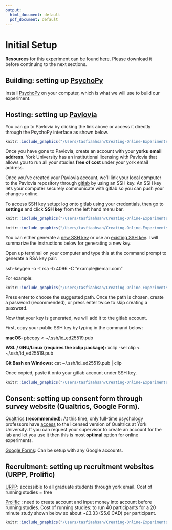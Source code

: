 ```yaml
---
output:
  html_document: default
  pdf_document: default
---
```


# Initial Setup

**Resources** for this experiment can be found [here](https://drive.google.com/drive/folders/1SrTXSM9n9Ot9OpjQYqxAGZwO3b4I9CQZ?usp=sharing). Please download it before continuing to the next sections.

## **Building:** setting up [PsychoPy](https://www.psychopy.org) 

Install [PsychoPy](https://www.psychopy.org) on your computer, which is what we will use to build our experiment.  


## **Hosting:** setting up [Pavlovia](https://www.pavlovia.org)

You can go to Pavlovia by clicking the link above or access it directly through the PsychoPy interface as shown below.

```r
knitr::include_graphics("/Users/tasfiaahsan/Creating-Online-Experiments-with-PsychoPy/images/logging-pavlovia.png")
```

Once you have gone to Pavlovia, create an account with your **yorku email address**. York University has an institutional licensing with Pavlovia that allows you to run all your studies **free of cost** under your york email address. 

Once you've created your Pavlovia account, we'll link your local computer to the Pavlovia repository through [gitlab](https://gitlab.pavlovia.org/) by using an SSH key. An SSH key lets your computer securely communicate with gitlab so you can push your changes online. 

To access SSH key setup: log onto gitlab using your credentials, then go to __settings__ and click __SSH key__ from the left hand menu bar.

```r
knitr::include_graphics("/Users/tasfiaahsan/Creating-Online-Experiments-with-PsychoPy/images/settings.png")
```

```r
knitr::include_graphics("/Users/tasfiaahsan/Creating-Online-Experiments-with-PsychoPy/images/ssh.png")
```

You can either generate a [new SSH key](https://gitlab.pavlovia.org/help/ssh/README#generating-a-new-ssh-key-pair) or use an [existing SSH key](https://gitlab.pavlovia.org/help/ssh/README#locating-an-existing-ssh-key-pair). I will summarize the instructions below for generating a new key. 

Open up terminal on your computer and type this at the command prompt to generate a RSA key pair: 

ssh-keygen -o -t rsa -b 4096 -C "example@email.com"

For example:
```r
knitr::include_graphics("/Users/tasfiaahsan/Creating-Online-Experiments-with-PsychoPy/images/rsakey_generating.png")
```

Press enter to choose the suggested path. Once the path is chosen, create a password (recommended), or press enter twice to skip creating a password. 

Now that your key is generated, we will add it to the gitlab account.

First, copy your public SSH key by typing in the command below:

**macOS:**
pbcopy < ~/.ssh/id_ed25519.pub

**WSL / GNU/Linux (requires the xclip package):**
xclip -sel clip < ~/.ssh/id_ed25519.pub

**Git Bash on Windows:**
cat ~/.ssh/id_ed25519.pub | clip

Once copied, paste it onto your gitlab account under SSH key.

```r
knitr::include_graphics("/Users/tasfiaahsan/Creating-Online-Experiments-with-PsychoPy/images/ssh_key_paste.png")
```

## **Consent:** setting up consent form through survey website (Qualtrics, Google Form).

[Qualtrics](https://www.qualtrics.com/) **(recommended)**: At this time, only full-time psychology professors have [access](https://psycentre.apps01.yorku.ca/wp/qualtrics/) to the licensed version of Qualtrics at York University. If you can request your supervisor to create an account for the lab and let you use it then this is most **optimal** option for online experiments. 

[Google Forms](https://www.google.ca/forms/): Can be setup with any Google accounts.


## **Recruitment:** setting up recruitment websites (URPP, Prolific) 

[URPP](https://yorku.sona-systems.com/): accessible to all graduate students through york email. 
Cost of running studies = free

[Prolific](https://www.prolific.co/) : need to create account and input money into account before running studies.
Cost of running studies: to run 40 participants for a 20 minute study shown below so about ~£3.33 ($5.6 CAD) per participant. 

```r
knitr::include_graphics("/Users/tasfiaahsan/Creating-Online-Experiments-with-PsychoPy/images/prolific_cost.png")
```


